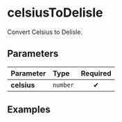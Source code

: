 
# celsiusToDelisle

Convert Celsius to Delisle.

## Parameters

| Parameter   | Type     | Required |
| :---------- | :------- | :------: |
| **celsius** | `number` |    ✔     |

## Examples

<Example input={100} />

<Example input={0} />

<Example input={300} />

